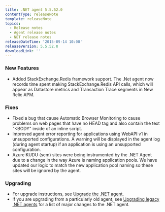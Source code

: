 ```yaml
---
title: .NET agent 5.5.52.0
contentType: releaseNote
template: releaseNote
topics:
  - Release notes
  - Agent release notes
  - NET release notes
releaseDateTime: '2015-09-14 10:00'
releaseVersion: 5.5.52.0
downloadLink: ''
---
```


### New Features

* Added StackExchange.Redis framework support. The .Net agent now records time spent making StackExchange.Redis API calls, which will appear as Datastore metrics and Transaction Trace segments in New Relic APM.

### Fixes

* Fixed a bug that cause Automatic Browser Monitoring to cause problems on web pages that have no HEAD tag and also contain the text "&lt;BODY" inside of an inline script.
* Improved agent error reporting for applications using WebAPI v1 in unsupported configurations. A warning will be displayed in the agent log (during agent startup) if an application is using an unsupported configuration.
* Azure KUDU (scm) sites were being instrumented by the .NET Agent due to a change in the way Azure is naming application pools. We have updated our logic to match the new application pool naming so these sites will be ignored by the agent.

### Upgrading

* For upgrade instructions, see [Upgrade the .NET agent](/docs/agents/net-agent/installation-configuration/upgrade-net-agent#updating_net).
* If you are upgrading from a particularly old agent, see [Upgrading legacy .NET agents](/docs/agents/net-agent/troubleshooting/upgrading-legacy-net-agents) for a list of major changes to the .NET agent.
